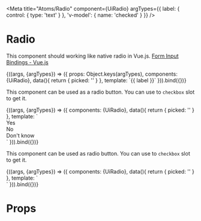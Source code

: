 
<Meta
  title="Atoms/Radio"
  component={UiRadio}
  argTypes={{
    label: { control: { type: 'text' } },
    'v-model': { name: 'checked' }
  }}
/>

# Radio

This component should working like native radio in Vue.js. [Form Input Bindings - Vue.js](https://vuejs.org/v2/guide/forms.html#Radio)

<Canvas>
  <Story
    name="Common"
    args={{
      label: 'Yes',
      id: 'present',
      value: 'present'
    }}
  >
    {((args, {argTypes}) => ({
      props: Object.keys(argTypes),
      components: {UiRadio},
      data(){
        return {
          picked: ''
        }
      },
      template: `<UiRadio
          v-model="picked"
          :id="id"
          :value="value"
        >{{ label }}</UiRadio>`
    })).bind({})}
  </Story>
</Canvas>

<ArgsTable story='Common' />

This component can be used as a radio button. You can use to `checkbox` slot to get it.

<Canvas>
  <Story
    name="Multiple radio"
  >
    {((args, {argTypes}) => ({
      components: {UiRadio},
      data(){
        return {
          picked: ''
        }
      },
      template: `<div style="display: grid">
        <UiRadio
          v-model="picked"
          value="present"
        >Yes</UiRadio>
        <UiRadio
          v-model="picked"
          value="absent"
        >No</UiRadio>
        <UiRadio
          v-model="picked"
          :value="{id: 's-234', value: 'unknown'}"
        >Don't know</UiRadio>
      </div>`
    })).bind({})}
  </Story>
</Canvas>

This component can be used as radio button. You can use to `checkbox` slot to get it.

<Canvas>
  <Story
    name="Radio button"
  >
    {((args, {argTypes}) => ({
      components: {UiRadio},
      data(){
        return {
          picked: ''
        }
      },
      template: `<div style="display: grid; grid-template-columns: repeat(2, 108px); gap: 20px">
        <UiRadio
          v-model="picked"
          value="male"
        >
          <template #radiobutton="{ checked, focused }">
            <div
              class="ui-button ui-button--outlined"
              :class="{focused}"
              :style="{display: 'grid', gap: '14px', justifyItems: 'center', '--button-border': checked ? '2px solid #abb8c4' : undefined}"
            >
              <svg
                style="height: 56px"
                viewBox="0 0 512 512"
              >
              <path d="M194.025 512C87.04 512 0 424.96 0 317.975S87.04 123.95 194.025 123.95c36.237 0 71.116 9.891 101.636 28.716l62.617-62.617h-46.414V0H512v200.088h-90.048v-46.366l-62.617 62.617c18.825 30.52 28.716 65.398 28.716 101.636C388.051 424.96 301.011 512 194.025 512zm0-358.051C103.582 153.949 30 227.531 30 317.975S103.582 482 194.025 482 358.05 408.418 358.05 317.975c0-34.255-10.448-67.067-30.216-94.889l-7.341-10.332L451.952 81.295v88.793H482V30H341.864v30.048h88.841L299.246 191.506l-10.332-7.341c-27.821-19.768-60.633-30.216-94.889-30.216z"/><path d="M194.025 452C120.124 452 60 391.876 60 317.975S120.124 183.95 194.025 183.95 328.05 244.074 328.05 317.975 267.927 452 194.025 452zm0-238.051C136.666 213.949 90 260.615 90 317.975S136.666 422 194.025 422 298.05 375.334 298.05 317.975s-46.665-104.026-104.025-104.026z"/>
              </svg>
              Male
            </div>
          </template>
        </UiRadio>
        <UiRadio
          v-model="picked"
          value="female"
        >
          <template #radiobutton="{ checked, focused }">
            <div
              class="ui-button ui-button--outlined"
              :class="{focused}"
              :style="{display: 'grid', gap: '14px', justifyItems: 'center', '--button-border': checked ? '2px solid #abb8c4' : undefined}"
            >
              <svg
                style="height: 56px"
                viewBox="0 0 512 512"
              >
                <path d="M301.024 512h-90.048v-60.048h-60.048v-90.048h60.048V325.66c-32.243-9.098-61.327-27.98-82.873-54.019-24.525-29.639-38.031-67.182-38.031-105.713C90.072 74.435 164.507 0 256 0s165.928 74.435 165.928 165.928c0 38.531-13.506 76.074-38.031 105.713-21.546 26.039-50.629 44.921-82.873 54.019v36.244h60.048v90.048h-60.048zm-60.048-30h30.048v-60.048h60.048v-30.048h-60.048V301.59l12.032-2.429c63.084-12.733 108.872-68.767 108.872-133.233C391.928 90.977 330.951 30 256 30S120.072 90.977 120.072 165.928c0 64.467 45.787 120.5 108.872 133.233l12.032 2.429v90.314h-60.048v30.048h60.048z"/><path d="M256 271.856c-58.409 0-105.928-47.519-105.928-105.928S197.591 60 256 60s105.928 47.519 105.928 105.928S314.409 271.856 256 271.856zM256 90c-41.867 0-75.928 34.061-75.928 75.928s34.062 75.928 75.928 75.928 75.928-34.061 75.928-75.928S297.867 90 256 90z"/>
              </svg>
              Female
            </div>
          </template>
        </UiRadio>
      </div>`
    })).bind({})}
  </Story>
</Canvas>

# Props

<Props of={UiRadio} />
